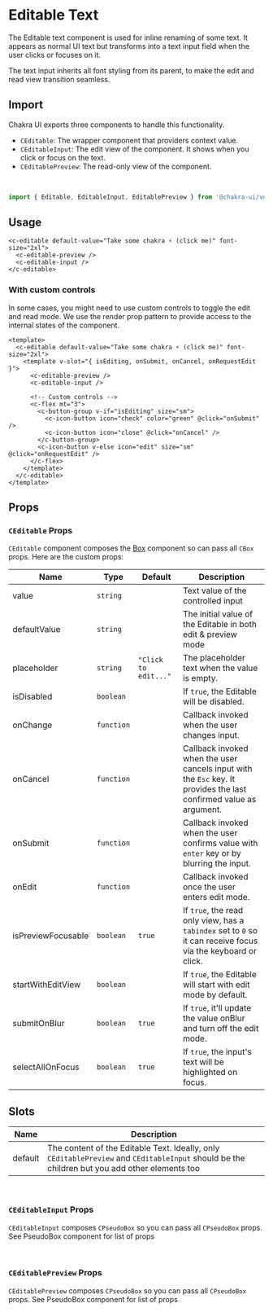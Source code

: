 
<SEO
  title="Editable Text"
  description="EditableText is used for inline renaming of some text. It appears as normal UI text but transforms into a text input field when the user clicks or focuses on it."
/>

# Editable Text

The Editable text component is used for inline renaming of some text. It appears as normal UI
text but transforms into a text input field when the user clicks or focuses on
it.

The text input inherits all font styling from its parent, to make the edit and
read view transition seamless.

<carbon-ad />

## Import

Chakra UI exports three components to handle this functionality.

- `CEditable`: The wrapper component that providers context value.
- `CEditableInput`: The edit view of the component. It shows when you click or
  focus on the text.
- `CEditablePreview`: The read-only view of the component.

<br />

```js
import { Editable, EditableInput, EditablePreview } from '@chakra-ui/vue';
```

## Usage
```vue live=true
<c-editable default-value="Take some chakra ⚡️ (click me)" font-size="2xl">
  <c-editable-preview />
  <c-editable-input />
</c-editable>
```

### With custom controls

In some cases, you might need to use custom controls to toggle the edit and read
mode. We use the render prop pattern to provide access to the internal states of
the component.

```vue live=true
<template>
  <c-editable default-value="Take some chakra ⚡️ (click me)" font-size="2xl">
    <template v-slot="{ isEditing, onSubmit, onCancel, onRequestEdit }">
      <c-editable-preview />
      <c-editable-input />

      <!-- Custom controls -->
      <c-flex mt="3">
        <c-button-group v-if="isEditing" size="sm">
          <c-icon-button icon="check" color="green" @click="onSubmit" />
          <c-icon-button icon="close" @click="onCancel" />
        </c-button-group>
        <c-icon-button v-else icon="edit" size="sm" @click="onRequestEdit" />
      </c-flex>
    </template>
  </c-editable>
</template>
```


## Props

### `CEditable` Props

`CEditable` component composes the [Box](/box) component so can pass all `CBox`
props. Here are the custom props:

| Name               | Type              | Default              | Description                                                                                                                               |
| ------------------ | ----------------- | -------------------- | ----------------------------------------------------------------------------------------------------------------------------------------- |
| value              | `string`          |                      | Text value of the controlled input                                                                                                        |
| defaultValue       | `string`          |                      | The initial value of the Editable in both edit & preview mode                                                                             |
| placeholder        | `string`          | `"Click to edit..."` | The placeholder text when the value is empty.                                                                                             |
| isDisabled         | `boolean`         |                      | If `true`, the Editable will be disabled.                                                                                                 |
| onChange           | `function`            |                      | Callback invoked when the user changes input.                                                                                                 |
| onCancel           | `function`          |                      | Callback invoked when the user cancels input with the `Esc` key. It provides the last confirmed value as argument.                            |
| onSubmit           | `function`          |                      | Callback invoked when the user confirms value with `enter` key or by blurring the input.                                                      |
| onEdit             | `function`          |                      | Callback invoked once the user enters edit mode.                                                                                          |
| isPreviewFocusable | `boolean`         | `true`               | If `true`, the read only view, has a `tabindex` set to `0` so it can receive focus via the keyboard or click.                             |
| startWithEditView  | `boolean`         |                      | If `true`, the Editable will start with edit mode by default.                                                                             |
| submitOnBlur       | `boolean`         | `true`               | If `true`, it'll update the value onBlur and turn off the edit mode.                                                                      |
| selectAllOnFocus   | `boolean`         | `true`               | If `true`, the input's text will be highlighted on focus.                                                                                 |

## Slots
| Name       | Description                                                                                                                                  |
| ---------- | -------------------------------------------------------------------------------------------------------------------------------------------  |
| default    | The content of the Editable Text. Ideally, only `CEditablePreview` and `CEditableInput` should be the children but you add other elements too |


<br />

### `CEditableInput` Props

`CEditableInput` composes `CPseudoBox` so you can pass all `CPseudoBox` props. See <nuxt-link to="/pseudobox#props">PseudoBox</nuxt-link> component for list of props

<br />

### `CEditablePreview` Props

`CEditablePreview` composes `CPseudoBox` so you can pass all `CPseudoBox` props. See <nuxt-link to="/pseudobox#props">PseudoBox</nuxt-link> component for list of props
